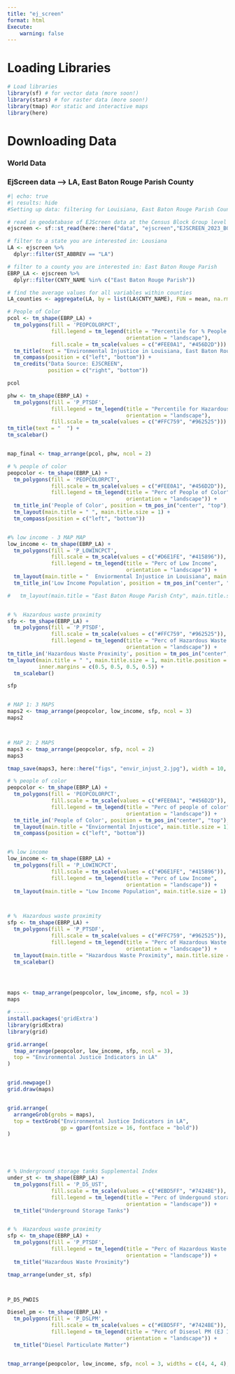 ```yaml
---
title: "ej_screen"
format: html
Execute:
	warning: false 
---
```


# Loading Libraries

```r
# Load libraries 
library(sf) # for vector data (more soon!)
library(stars) # for raster data (more soon!)
library(tmap) #or static and interactive maps
library(here)
```

# Downloading Data

### World Data


### EjScreen data --> LA, East Baton Rouge Parish County

```r
#| echo: true
#| results: hide
#Setting up data: filtering for Louisiana, East Baton Rouge Parish County 

# read in geodatabase of EJScreen data at the Census Block Group level
ejscreen <- sf::st_read(here::here("data", "ejscreen","EJSCREEN_2023_BG_StatePct_with_AS_CNMI_GU_VI.gdb")) 

# filter to a state you are interested in: Lousiana 
LA <- ejscreen %>%
  dplyr::filter(ST_ABBREV == "LA") 

# filter to a county you are interested in: East Baton Rouge Parish
EBRP_LA <- ejscreen %>%
  dplyr::filter(CNTY_NAME %in% c("East Baton Rouge Parish"))

# find the average values for all variables within counties
LA_counties <- aggregate(LA, by = list(LA$CNTY_NAME), FUN = mean, na.rm=TRUE)


```

```r

# People of Color 
pcol <- tm_shape(EBRP_LA) + 
  tm_polygons(fill = 'PEOPCOLORPCT', 
              fill.legend = tm_legend(title = "Percentile for % People of Color", 
                                      orientation = "landscape"), 
              fill.scale = tm_scale(values = c("#FEE0A1", "#456D2D"))) + 
  tm_title(text = "Environmental Injustice in Louisiana, East Baton Rouge Parish County ") + 
  tm_compass(position = c("left", "bottom")) + 
  tm_credits("Data Source: EJSCREEN", 
             position = c("right", "bottom"))

pcol 

phw <- tm_shape(EBRP_LA) + 
  tm_polygons(fill = 'P_PTSDF', 
              fill.legend = tm_legend(title = "Percentile for Hazardous Waste Proximity", 
                                      orientation = "landscape"), 
              fill.scale = tm_scale(values = c("#FFC759", "#962525"))) + 
tm_title(text = "  ") + 
tm_scalebar()


map_final <- tmap_arrange(pcol, phw, ncol = 2)

```


```r
# % people of color 
peopcolor <- tm_shape(EBRP_LA) + 
  tm_polygons(fill = 'PEOPCOLORPCT', 
              fill.scale = tm_scale(values = c("#FEE0A1", "#456D2D")), 
              fill.legend = tm_legend(title = "Perc of People of Color", 
                                      orientation = "landscape")) + 
  tm_title_in('People of Color', position = tm_pos_in("center", "top"), size = 0.8) + 
  tm_layout(main.title = " ", main.title.size = 1) + 
  tm_compass(position = c("left", "bottom"))


#% low income - 3 MAP MAP 
low_income <- tm_shape(EBRP_LA) + 
  tm_polygons(fill = 'P_LOWINCPCT', 
              fill.scale = tm_scale(values = c("#D6E1FE", "#415896")), 
              fill.legend = tm_legend(title = "Perc of Low Income", 
                                      orientation = "landscape")) + 
  tm_layout(main.title = "  Enviormental Injustice in Louisiana", main.title.size = 1) + 
  tm_title_in('Low Income Population', position = tm_pos_in("center", "top"), size = 0.8)

#   tm_layout(main.title = "East Baton Rouge Parish Cnty", main.title.size = 1) + 


# %  Hazardous waste proximity
sfp <- tm_shape(EBRP_LA) + 
  tm_polygons(fill = 'P_PTSDF',
              fill.scale = tm_scale(values = c("#FFC759", "#962525")),
              fill.legend = tm_legend(title = "Perc of Hazardous Waste Proximity", 
                                      orientation = "landscape")) + 
tm_title_in('Hazardous Waste Proximity', position = tm_pos_in("center", "top"), size = 0.8) + 
tm_layout(main.title = " ", main.title.size = 1, main.title.position = "center", 
          inner.margins = c(0.5, 0.5, 0.5, 0.5)) + 
  tm_scalebar()

sfp


# MAP 1: 3 MAPS 
maps2 <- tmap_arrange(peopcolor, low_income, sfp, ncol = 3)
maps2



# MAP 2: 2 MAPS 
maps3 <- tmap_arrange(peopcolor, sfp, ncol = 2)
maps3

tmap_save(maps3, here::here("figs", "envir_injust_2.jpg"), width = 10, height = 5.5)


```


```r
# % people of color 
peopcolor <- tm_shape(EBRP_LA) + 
  tm_polygons(fill = 'PEOPCOLORPCT', 
              fill.scale = tm_scale(values = c("#FEE0A1", "#456D2D")), 
              fill.legend = tm_legend(title = "Perc of people of color", 
                                      orientation = "landscape")) + 
  tm_title_in('People of Color', position = tm_pos_in("center", "top"), size = 0.8) + 
  tm_layout(main.title = "Enviormental Injustice", main.title.size = 1) + 
  tm_compass(position = c("left", "bottom"))


#% low income 
low_income <- tm_shape(EBRP_LA) + 
  tm_polygons(fill = 'P_LOWINCPCT', 
              fill.scale = tm_scale(values = c("#D6E1FE", "#415896")), 
              fill.legend = tm_legend(title = "Perc of Low Income", 
                                      orientation = "landscape")) + 
  tm_layout(main.title = "Low Income Population", main.title.size = 1)



# %  Hazardous waste proximity
sfp <- tm_shape(EBRP_LA) + 
  tm_polygons(fill = 'P_PTSDF',
              fill.scale = tm_scale(values = c("#FFC759", "#962525")),
              fill.legend = tm_legend(title = "Perc of Hazardous Waste Proximity", 
                                      orientation = "landscape")) + 
  tm_layout(main.title = "Hazardous Waste Proximity", main.title.size = 1) + 
  tm_scalebar()




maps <- tmap_arrange(peopcolor, low_income, sfp, ncol = 3)
maps

```

```r


# ----- 
install.packages('gridExtra')
library(gridExtra)
library(grid)

grid.arrange(
  tmap_arrange(peopcolor, low_income, sfp, ncol = 3),
  top = "Environmental Justice Indicators in LA"
)


grid.newpage()
grid.draw(maps)


grid.arrange(
  arrangeGrob(grobs = maps),
  top = textGrob("Environmental Justice Indicators in LA",
                 gp = gpar(fontsize = 16, fontface = "bold"))
)





# % Underground storage tanks Supplemental Index
under_st <- tm_shape(EBRP_LA) + 
  tm_polygons(fill = 'P_D5_UST', 
              fill.scale = tm_scale(values = c("#EBD5FF", "#7424BE")), 
              fill.legend = tm_legend(title = "Perc of Undergound storage tanks (SI)", 
                                      orientation = "landscape")) +   
  tm_title("Underground Storage Tanks") 


# %  Hazardous waste proximity
sfp <- tm_shape(EBRP_LA) + 
  tm_polygons(fill = 'P_PTSDF',
              fill.legend = tm_legend(title = "Perc of Hazardous Waste Proximity", 
                                      orientation = "landscape")) + 
  tm_title("Hazardous Waste Proximity") 

tmap_arrange(under_st, sfp)



P_D5_PWDIS

Diesel_pm <- tm_shape(EBRP_LA) + 
  tm_polygons(fill = 'P_DSLPM',
              fill.scale = tm_scale(values = c("#EBD5FF", "#7424BE")),
              fill.legend = tm_legend(title = "Perc of Disesel PM (EJ Index)", 
                                      orientation = "landscape")) + 
  tm_title("Diesel Particulate Matter") 


tmap_arrange(peopcolor, low_income, sfp, ncol = 3, widths = c(4, 4, 4), heights = c(4, 4, 4))

```
